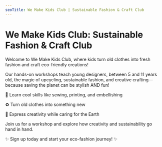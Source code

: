 ```yaml
---
seoTitle: We Make Kids Club | Sustainable Fashion & Craft Club
---
```


# We Make Kids Club: Sustainable Fashion & Craft Club

Welcome to We Make Kids Club, where kids turn old clothes into fresh fashion and craft eco-friendly creations!

Our hands-on workshops teach young designers, between 5 and 11 years old, the magic of upcycling, sustainable fashion, and creative crafting—because saving the planet can be stylish AND fun!

🎨 Learn cool skills like sewing, printing, and embellishing

♻️ Turn old clothes into something new

🌱 Express creativity while caring for the Earth

Join us for a workshop and explore how creativity and sustainability go hand in hand.

✨ Sign up today and start your eco-fashion journey! ✨
